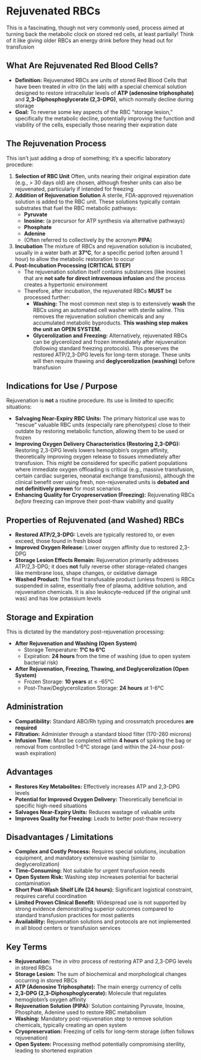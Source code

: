 # Rejuvenated RBCs {-}

This is a fascinating, though not very commonly used, process aimed at turning back the metabolic clock on stored red cells, at least partially! Think of it like giving older RBCs an energy drink before they head out for transfusion

## **What Are Rejuvenated Red Blood Cells?** {-}

*   **Definition:** Rejuvenated RBCs are units of stored Red Blood Cells that have been treated *in vitro* (in the lab) with a special chemical solution designed to restore intracellular levels of **ATP (adenosine triphosphate)** and **2,3-Diphosphoglycerate (2,3-DPG)**, which normally decline during storage
*   **Goal:** To reverse some key aspects of the RBC "storage lesion," specifically the metabolic decline, potentially improving the function and viability of the cells, especially those nearing their expiration date

## **The Rejuvenation Process** {-}

This isn't just adding a drop of something; it's a specific laboratory procedure:

1.  **Selection of RBC Unit** Often, units nearing their original expiration date (e.g., > 30 days old) are chosen, although fresher units can also be rejuvenated, particularly if intended for freezing
2.  **Addition of Rejuvenation Solution** A sterile, FDA-approved rejuvenation solution is added to the RBC unit. These solutions typically contain substrates that fuel the RBC metabolic pathways:
    *   **Pyruvate**
    *   **Inosine:** (a precursor for ATP synthesis via alternative pathways)
    *   **Phosphate**
    *   **Adenine**
    *   (Often referred to collectively by the acronym **PIPA**)
3.  **Incubation** The mixture of RBCs and rejuvenation solution is incubated, usually in a water bath at **37°C**, for a specific period (often around 1 hour) to allow the metabolic restoration to occur
4.  **Post-Incubation Processing (CRITICAL STEP)**
    *   The rejuvenation solution itself contains substances (like inosine) that are **not safe for direct intravenous infusion** and the process creates a hypertonic environment
    *   Therefore, after incubation, the rejuvenated RBCs **MUST** be processed further:
        *   **Washing:** The most common next step is to extensively **wash** the RBCs using an automated cell washer with sterile saline. This removes the rejuvenation solution chemicals and any accumulated metabolic byproducts. **This washing step makes the unit an OPEN SYSTEM.**
        *   **Glycerolization and Freezing:** Alternatively, rejuvenated RBCs can be glycerolized and frozen immediately after rejuvenation (following standard freezing protocols). This preserves the restored ATP/2,3-DPG levels for long-term storage. These units will then require thawing and **deglycerolization (washing)** before transfusion

## **Indications for Use / Purpose** {-}

Rejuvenation is **not** a routine procedure. Its use is limited to specific situations:

*   **Salvaging Near-Expiry RBC Units:** The primary historical use was to "rescue" valuable RBC units (especially rare phenotypes) close to their outdate by restoring metabolic function, allowing them to be used or frozen
*   **Improving Oxygen Delivery Characteristics (Restoring 2,3-DPG):** Restoring 2,3-DPG levels lowers hemoglobin's oxygen affinity, theoretically improving oxygen release to tissues immediately after transfusion. This *might* be considered for specific patient populations where immediate oxygen offloading is critical (e.g., massive transfusion, certain cardiac surgeries, neonatal exchange transfusions), although the clinical benefit over using fresh, non-rejuvenated units is **debated and not definitively proven** for most scenarios
*   **Enhancing Quality for Cryopreservation (Freezing):** Rejuvenating RBCs *before* freezing can improve their post-thaw viability and quality

## **Properties of Rejuvenated (and Washed) RBCs** {-}

*   **Restored ATP/2,3-DPG:** Levels are typically restored to, or even exceed, those found in fresh blood
*   **Improved Oxygen Release:** Lower oxygen affinity due to restored 2,3-DPG
*   **Storage Lesion Effects Remain:** Rejuvenation primarily addresses ATP/2,3-DPG; it does **not** fully reverse other storage-related changes like membrane loss, shape changes, or oxidative damage
*   **Washed Product:** The final transfusable product (unless frozen) is RBCs suspended in saline, essentially free of plasma, additive solution, and rejuvenation chemicals. It is also leukocyte-reduced (if the original unit was) and has low potassium levels

## **Storage and Expiration** {-}

This is dictated by the mandatory post-rejuvenation processing:

*   **After Rejuvenation and Washing (Open System)**
    *   Storage Temperature: **1°C to 6°C**
    *   Expiration: **24 hours** from the time of washing (due to open system bacterial risk)
*   **After Rejuvenation, Freezing, Thawing, and Deglycerolization (Open System)**
    *   Frozen Storage: **10 years** at ≤ -65°C
    *   Post-Thaw/Deglycerolization Storage: **24 hours** at 1-6°C

## **Administration** {-}

*   **Compatibility:** Standard ABO/Rh typing and crossmatch procedures **are required**
*   **Filtration:** Administer through a standard blood filter (170-260 microns)
*   **Infusion Time:** Must be completed within **4 hours** of spiking the bag or removal from controlled 1-6°C storage (and within the 24-hour post-wash expiration)

## **Advantages** {-}

*   **Restores Key Metabolites:** Effectively increases ATP and 2,3-DPG levels
*   **Potential for Improved Oxygen Delivery:** Theoretically beneficial in specific high-need situations
*   **Salvages Near-Expiry Units:** Reduces wastage of valuable units
*   **Improves Quality for Freezing:** Leads to better post-thaw recovery

## **Disadvantages / Limitations** {-}

*   **Complex and Costly Process:** Requires special solutions, incubation equipment, and mandatory extensive washing (similar to deglycerolization)
*   **Time-Consuming:** Not suitable for urgent transfusion needs
*   **Open System Risk:** Washing step increases potential for bacterial contamination
*   **Short Post-Wash Shelf Life (24 hours):** Significant logistical constraint, requires careful coordination
*   **Limited Proven Clinical Benefit:** Widespread use is not supported by strong evidence demonstrating superior outcomes compared to standard transfusion practices for most patients
*   **Availability:** Rejuvenation solutions and protocols are not implemented in all blood centers or transfusion services

## **Key Terms** {-}

*   **Rejuvenation:** The *in vitro* process of restoring ATP and 2,3-DPG levels in stored RBCs
*   **Storage Lesion:** The sum of biochemical and morphological changes occurring in stored RBCs
*   **ATP (Adenosine Triphosphate):** The main energy currency of cells
*   **2,3-DPG (2,3-Diphosphoglycerate):** Molecule that regulates hemoglobin's oxygen affinity
*   **Rejuvenation Solution (PIPA):** Solution containing Pyruvate, Inosine, Phosphate, Adenine used to restore RBC metabolism
*   **Washing:** Mandatory post-rejuvenation step to remove solution chemicals, typically creating an open system
*   **Cryopreservation:** Freezing of cells for long-term storage (often follows rejuvenation)
*   **Open System:** Processing method potentially compromising sterility, leading to shortened expiration
